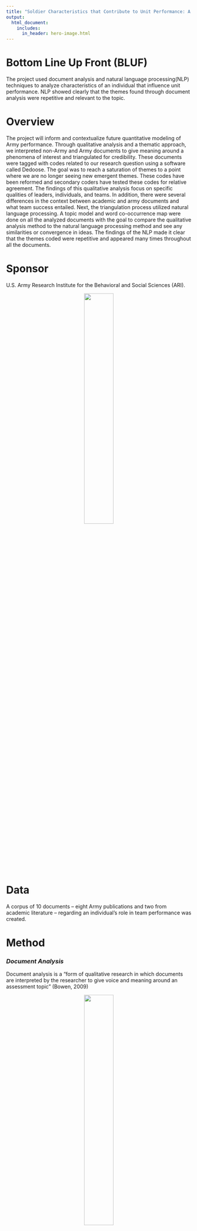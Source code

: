 ```yaml
---
title: "Soldier Characteristics that Contribute to Unit Performance: A Qualitative Analysis"
output:
  html_document:
    includes:
      in_header: hero-image.html
---
```

# **Bottom Line Up Front (BLUF)**
The project used document analysis and natural language processing(NLP) techniques to analyze characteristics of an individual that influence unit performance. NLP showed clearly that the themes found through document analysis were repetitive and relevant to the topic.  

# **Overview**  
The project will inform and contextualize future quantitative modeling of Army performance. Through qualitative analysis and a thematic approach, we interpreted non-Army and Army documents to give meaning around a phenomena of interest and triangulated for credibility. These documents were tagged with codes related to our research question using a software called Dedoose. The goal was to reach a saturation of themes to a point where we are no longer seeing new emergent themes. These codes have been reformed and secondary coders have tested these codes for relative agreement. The findings of this qualitative analysis focus on specific qualities of leaders, individuals, and teams. In addition, there were several differences in the context between academic and army documents and what team success entailed.  Next, the triangulation process utilized natural language processing. A topic model and word co-occurrence map were done on all the analyzed documents with the goal to compare the qualitative analysis method to the natural language processing method and see any similarities or convergence in ideas. The findings of the NLP made it clear that the themes coded were repetitive and appeared many times throughout all the documents.

<!---
Dropping the Goal section because it's sufficiently covered by the BLUF & Overview.
-->

# **Sponsor**
U.S. Army Research Institute for the Behavioral and Social Sciences (ARI).
<p align="center">   

![ ](www/ARI.png){width=40% }  
</p>  


# **Data**   
A corpus of 10 documents – eight Army publications and two from academic literature – regarding an individual's role in team performance was created.

# **Method**

### *Document Analysis*  

Document analysis is a “form of qualitative research in which documents are interpreted by the researcher to give voice and meaning around an assessment topic" (Bowen, 2009)  

<!---Our Approach: A Mixed Method Thematic Approach-->

<p align="center">   

![ ](www/word_cloud.PNG){width=40% }  
</p>  

### *Natural Language Processing*  

Natural language processing (NLP) "strives to build machines that understand and respond to text data much the same way humans do" (IBM, 2022).

All NLP for this project was run on a corpus of the 10 documents on which document analysis was conducted. The documents were cleaned by removing stop words (e.g., the, and, of) and lemmatizing each word. Lemmatizing transforms each word to a common base word (e.g., running, runs to run).

#### *Co-occurrence*  
Co-occurrence visualizes word pairs that occur together most frequently in the corpus.  

#### *Term Frequency- Inverse Document Frequency (TF-IDF)*  
TF-IDF is a text classification method that reflects the importance of a word to a document in a corpus of documents.  

#### *Latent Dirichlet Allocation*  
LDA is a Bayesian topic model that discovers the topics in a corpus of documents and the concurrent probability that they will occur.   

[![ ](www/black-logo.png)](https://biocomplexity.virginia.edu/event/data-science-public-good-symposium-2022)

